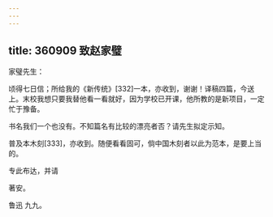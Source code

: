 ```yaml
---
---
---
```

title: 360909 致赵家璧
---




家璧先生：

顷得七日信；所给我的《新传统》[332]一本，亦收到，谢谢！译稿四篇，今送上。末校我想只要我替他看一看就好，因为学校已开课，他所教的是新项目，一定忙于豫备。

书名我们一个也没有。不知篇名有比较的漂亮者否？请先生拟定示知。

普及本木刻[333]，亦收到。随便看看固可，倘中国木刻者以此为范本，是要上当的。

专此布达，并请

著安。

鲁迅 九九。